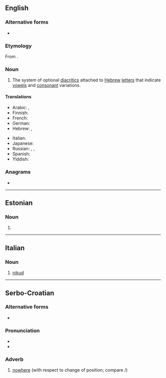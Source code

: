 ==English==
{{Template:table-of-niqqud}}

===Alternative forms===
* {{l|en|niqqud}}

===Etymology===
From {{etyl|he|en}} {{he-m|ניקוד|dwv=נִקּוּד||dotting, endotment|tr=nikúd, niqqūd}}.

===Noun===
{{en-noun|-}}

# The system of optional [[diacritic]]s attached to [[Hebrew]] [[letters]] that indicate [[vowel]]s and [[consonant]] variations.

====Translations====
{{trans-top|system of diacritics for Hebrew}}
* Arabic: {{t|ar|نِيقُود|m}}, {{t|ar|نِيقُود|m|tr=niqud}}
* Finnish: {{t+|fi|nikkud}}
* French: {{t+|fr|nikkudot|m}}
* German: {{t|de|Nikud|n}}
* Hebrew: {{t+|he|ניקוד|m|tr=nikud|alt=נִקּוּד / ניקוד|sc=Hebr}}, {{t|he|נְקֻדּוֹת|tr=nekudot|sc=Hebr}}
{{trans-mid}}
* Italian: {{t|it|nikud|m}}
* Japanese: {{t|ja|ニクダー|tr=nikudā|sc=Jpan}}
* Russian: {{t|ru|нику́д|m}}, {{t+|ru|некудо́т|m}}, {{t+|ru|огласо́вка|f}} {{qualifier|в иври́те, в и́дише}}
* Spanish: {{t|es|nikúd|m}}
* Yiddish: {{t|yi|ניקוד|m|tr=niked}}
{{trans-bottom}}

===Anagrams===
* {{anagrams|en|a=diknu|unkid}}

----

==Estonian==

===Noun===
{{head|et|noun form}}

# {{noun form of|et|nikk||nom|p}}

----

==Italian==

===Noun===
{{head|it|noun|m}}

# [[#English|nikud]]

----

==Serbo-Croatian==

===Alternative forms===
* {{l|sh|nȉkuda}}

===Pronunciation===
* {{sh-IPA|nȉkud}}
* {{hyphenation|sh|ni|kud}}

===Adverb===
{{sh-adverb|head=nȉkud}}

# [[nowhere]] (with respect to change of position; compare {{m|sh|nȉgdje}}/{{m|sh|nȉgde}})